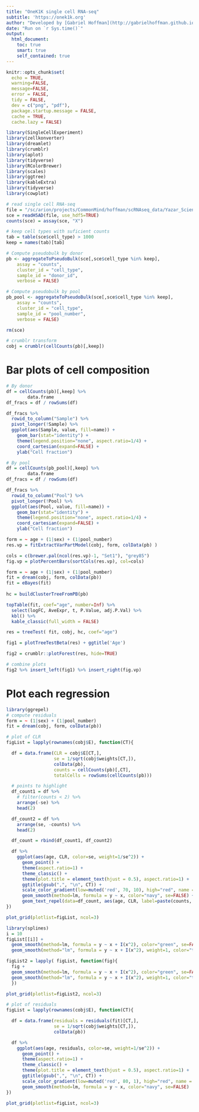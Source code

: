 ```yaml
---
title: "OneK1K single cell RNA-seq"
subtitle: 'https://onek1k.org'
author: "Developed by [Gabriel Hoffman](http://gabrielhoffman.github.io/)"
date: "Run on `r Sys.time()`"
output: 
  html_document:
    toc: true
    smart: true
    self_contained: true
---
```


<!---


cd /sc/arion/projects/CommonMind/hoffman/crumblr_analysis/Yazar_Science_2022/
R --vanilla

system("git pull"); rmarkdown::render("yazar_2022.Rmd");


# https://hoffmg01.hpc.mssm.edu/crumblr_analysis/Yazar_Science_2022/yazar_2022.html



# cd 

--->


```r
knitr::opts_chunk$set(
  echo = TRUE,
  warning=FALSE,
  message=FALSE,
  error = FALSE,
  tidy = FALSE,
  dev = c("png", "pdf"),
  package.startup.message = FALSE,
  cache = TRUE,
  cache.lazy = FALSE)
```


```r
library(SingleCellExperiment)
library(zellkonverter)
library(dreamlet)
library(crumblr)
library(aplot) 
library(tidyverse) 
library(RColorBrewer)
library(scales)
library(ggtree) 
library(kableExtra)
library(tidyverse) 
library(cowplot)
```

```r
# read single cell RNA-seq
file = "/sc/arion/projects/CommonMind/hoffman/scRNAseq_data/Yazar_Science_2022/08984b3c-3189-4732-be22-62f1fe8f15a4.h5ad"
sce = readH5AD(file, use_hdf5=TRUE)
counts(sce) = assay(sce, "X")

# keep cell types with suficient counts
tab = table(sce$cell_type) > 1000
keep = names(tab)[tab]

# Compute pseudobulk by donor
pb <- aggregateToPseudoBulk(sce[,sce$cell_type %in% keep],
    assay = "counts",     
    cluster_id = "cell_type",  
    sample_id = "donor_id",
    verbose = FALSE)

# Compute pseudobulk by pool
pb_pool <- aggregateToPseudoBulk(sce[,sce$cell_type %in% keep],
    assay = "counts",     
    cluster_id = "cell_type",  
    sample_id = "pool_number",
    verbose = FALSE)

rm(sce)

# crumblr transform
cobj = crumblr(cellCounts(pb)[,keep])
```

# Bar plots of cell composition
```r
# By donor
df = cellCounts(pb)[,keep] %>%
        data.frame
df_fracs = df / rowSums(df) 

df_fracs %>%
  rowid_to_column("Sample") %>% 
  pivot_longer(!Sample) %>%
  ggplot(aes(Sample, value, fill=name)) +
    geom_bar(stat="identity") +
    theme(legend.position="none", aspect.ratio=1/4) +
    coord_cartesian(expand=FALSE) +
    ylab("Cell fraction")

# By pool
df = cellCounts(pb_pool)[,keep] %>%
        data.frame
df_fracs = df / rowSums(df) 

df_fracs %>%
  rowid_to_column("Pool") %>% 
  pivot_longer(!Pool) %>%
  ggplot(aes(Pool, value, fill=name)) +
    geom_bar(stat="identity") +
    theme(legend.position="none", aspect.ratio=1/4) +
    coord_cartesian(expand=FALSE) +
    ylab("Cell fraction")
```



```r
form = ~ age + (1|sex) + (1|pool_number) 
res.vp = fitExtractVarPartModel(cobj, form, colData(pb) )

cols = c(brewer.pal(ncol(res.vp)-1, "Set1"), "grey85")
fig.vp = plotPercentBars(sortCols(res.vp), col=cols)

form = ~ age + (1|sex) + (1|pool_number) 
fit = dream(cobj, form, colData(pb))
fit = eBayes(fit)
 
hc = buildClusterTreeFromPB(pb)
```

```r
topTable(fit, coef="age", number=Inf) %>%   
  select(logFC, AveExpr, t, P.Value, adj.P.Val) %>% 
  kbl() %>%  
  kable_classic(full_width = FALSE)
```


```r
res = treeTest( fit, cobj, hc, coef="age")
```

```r
fig1 = plotTreeTestBeta(res) + ggtitle('Age') 

fig2 = crumblr::plotForest(res, hide=TRUE)

# combine plots
fig2 %>% insert_left(fig1) %>% insert_right(fig.vp) 
```

# Plot each regression
```r
library(ggrepel)
# compute residuals
form = ~ (1|sex) + (1|pool_number) 
fit = dream(cobj, form, colData(pb))

# plot of CLR
figList = lapply(rownames(cobj$E), function(CT){

  df = data.frame(CLR = cobj$E[CT,],
                  se = 1/sqrt(cobj$weights[CT,]),
                  colData(pb),
                  counts = cellCounts(pb)[,CT],
                  totalCells = rowSums(cellCounts(pb)))

  # points to highlight
  df_count1 = df %>%
    # filter(counts < 2) %>%
    arrange(-se) %>% 
    head(2) 

  df_count2 = df %>%
    arrange(se, -counts) %>% 
    head(2) 

  df_count = rbind(df_count1, df_count2)

  df %>% 
    ggplot(aes(age, CLR, color=se, weight=1/se^2)) +
      geom_point() +
      theme(aspect.ratio=1) +
      theme_classic() +
      theme(plot.title = element_text(hjust = 0.5), aspect.ratio=1) +
      ggtitle(gsub(",", "\n", CT)) +
      scale_color_gradient(low=muted('red', 70, 10), high="red", name = "SE") +
      geom_smooth(method=lm, formula = y ~ x, color="navy", se=FALSE) +
      geom_text_repel(data=df_count, aes(age, CLR, label=paste(counts, totalCells, sep=' / ')), color="black", box.padding=2) 
})

plot_grid(plotlist=figList, ncol=3)
```

```r
library(splines)
i = 10
figList[[i]] + 
  geom_smooth(method=lm, formula = y ~ x + I(x^2), color="green", se=FALSE) +
  geom_smooth(method="lm", formula = y ~ x + I(x^2), weight=1, color="turquoise", se=FALSE) 
```



```r
figList2 = lapply( figList, function(fig){
  fig + 
  geom_smooth(method=lm, formula = y ~ x + I(x^2), color="green", se=FALSE) +
  geom_smooth(method="lm", formula = y ~ x + I(x^2), weight=1, color="turquoise", se=FALSE)
  })

plot_grid(plotlist=figList2, ncol=3)
```



```r
# plot of residuals
figList = lapply(rownames(cobj$E), function(CT){

  df = data.frame(residuals = residuals(fit)[CT,],
                  se = 1/sqrt(cobj$weights[CT,]),
                  colData(pb))

  df %>% 
    ggplot(aes(age, residuals, color=se, weight=1/se^2)) +
      geom_point() +
      theme(aspect.ratio=1) +
      theme_classic() +
      theme(plot.title = element_text(hjust = 0.5), aspect.ratio=1) +
      ggtitle(gsub(",", "\n", CT)) +
      scale_color_gradient(low=muted('red', 80, 1), high="red", name = "SE") +
      geom_smooth(method=lm, formula = y ~ x, color="navy", se=FALSE)
})

plot_grid(plotlist=figList, ncol=3)
```


<!---


# Prediction
```r
library(glmnet)

idx.train = colData(pb)$pool_number %in% seq(60)

y = colData(pb)$age
alpha = 0

X1 = t(cobj$E)
fit1 = cv.glmnet(X1[idx.train,], y[idx.train], alpha = alpha)

X2 = t(standardize(cobj))
fit2 = cv.glmnet(X2[idx.train,], y[idx.train], alpha = alpha)

# fractions
X3 = apply(cellCounts(pb)[,keep], 1, function(x) x / sum(x))
X3 = t(X3)
fit3 = cv.glmnet(X3[idx.train,], y[idx.train], alpha = alpha)

pdf("~/www/test.pdf")
plot(fit1)
plot(fit2)
plot(fit3)
dev.off()

ypred1 = predict(fit1, newx = X1[!idx.train,], s = "lambda.1se")
ypred2 = predict(fit2, newx = X2[!idx.train,], s = "lambda.1se")
ypred3 = predict(fit3, newx = X3[!idx.train,], s = "lambda.1se")

cor(y[!idx.train], ypred1)
cor(y[!idx.train], ypred2)
cor(y[!idx.train], ypred3)

```


--->































